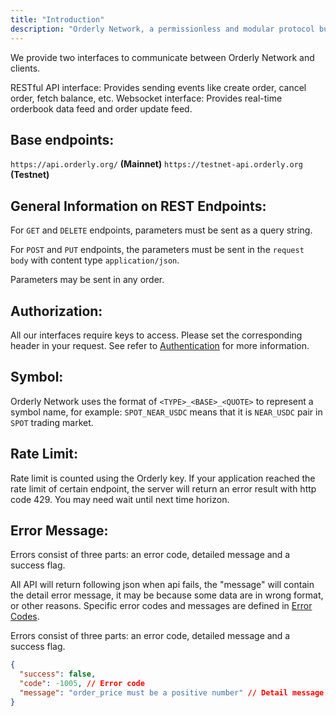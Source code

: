 ```yaml
---
title: "Introduction"
description: "Orderly Network, a permissionless and modular protocol built on NEAR."
---
```

We provide two interfaces to communicate between Orderly Network and clients.

RESTful API interface: Provides sending events like create order, cancel order, fetch balance, etc.
Websocket interface: Provides real-time orderbook data feed and order update feed.

## Base endpoints:

`https://api.orderly.org/` **(Mainnet)**
`https://testnet-api.orderly.org` **(Testnet)**

## General Information on REST Endpoints:

For `GET` and `DELETE` endpoints, parameters must be sent as a query string.

For `POST` and `PUT` endpoints, the parameters must be sent in the `request body` with content type `application/json`.

Parameters may be sent in any order.

## Authorization:
All our interfaces require keys to access.
Please set the corresponding header in your request. See refer to [Authentication](/build-on-near/near-api/authentication) for more information.

## Symbol:
Orderly Network uses the format of `<TYPE>_<BASE>_<QUOTE>` to represent a symbol name, for example: `SPOT_NEAR_USDC` means that it is `NEAR_USDC` pair in `SPOT` trading market.

## Rate Limit:
Rate limit is counted using the Orderly key. If your application reached the rate limit of certain endpoint, the server will return an error result with http code 429. You may need wait until next time horizon.

## Error Message:

Errors consist of three parts: an error code, detailed message and a success flag.

All API will return following json when api fails, the "message" will contain the detail error message, it may be because some data are in wrong format, or other reasons.
Specific error codes and messages are defined in [Error Codes](/build-on-near/near-api/error-codes).

Errors consist of three parts: an error code, detailed message and a success flag.

```json
{
  "success": false,
  "code": -1005, // Error code
  "message": "order_price must be a positive number" // Detail message  
}
```